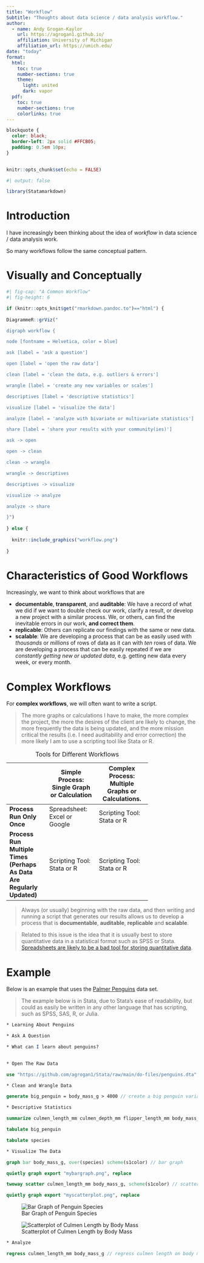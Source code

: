```yaml
---
title: "Workflow"
Subtitle: "Thoughts about data science / data analysis workflow."
author:
  - name: Andy Grogan-Kaylor 
    url: https://agrogan1.github.io/
    affiliation: University of Michigan
    affiliation_url: https://umich.edu/
date: "today"
format:
  html:
    toc: true
    number-sections: true
    theme:
      light: united
      dark: vapor
  pdf:
    toc: true
    number-sections: true
    colorlinks: true
---
```


```css

blockquote {
  color: black;
  border-left: 2px solid #FFCB05; 
  padding: 0.5em 10px;
}
  
```

```r

knitr::opts_chunk$set(echo = FALSE)

```

```r
#| output: false

library(Statamarkdown)

```

# Introduction

I have increasingly been thinking about the idea of *workflow* in data science / data analysis work.

So many workflows follow the same conceptual pattern.

# Visually and Conceptually

```r
#| fig-cap: "A Common Workflow"
#| fig-height: 6

if (knitr::opts_knit$get("rmarkdown.pandoc.to")=="html") {
  
DiagrammeR::grViz("

digraph workflow {

node [fontname = Helvetica, color = blue]

ask [label = 'ask a question']

open [label = 'open the raw data']

clean [label = 'clean the data, e.g. outliers & errors']

wrangle [label = 'create any new variables or scales']

descriptives [label = 'descriptive statistics']

visualize [label = 'visualize the data']

analyze [label = 'analyze with bivariate or multivariate statistics']

share [label = 'share your results with your community(ies)']

ask -> open 

open -> clean 

clean -> wrangle

wrangle -> descriptives

descriptives -> visualize

visualize -> analyze

analyze -> share

}")
  
} else { 
  
  knitr::include_graphics("workflow.png")
  
}

```

# Characteristics of Good Workflows

Increasingly, we want to think about workflows that are 

* **documentable**, **transparent**, and **auditable**: We have a record of what we did if we want to double check our work, clarify a result, or develop a new project with a similar process. We, or others, can find the inevitable errors in our work, **and correct them**.
* **replicable**: Others can replicate our findings with the same or new data.
* **scalable**: We are developing a process that can be as easily used with *thousands* or *millions* of rows of data as it can with *ten* rows of data. We are developing a process that can be easily repeated if we are *constantly getting new or updated data*, e.g. getting new data every week, or every month.

# Complex Workflows 

For **complex workflows**, we will often want to write a script.

> The more graphs or calculations I have to make, the more complex the project, the more the desires of the client are likely to change, the more frequently the data is being updated, and the more mission critical the results (i.e. I need auditability and error correction) the more likely I am to use a scripting tool like Stata or R.

+---------------+---------------+--------------------+
|               | Simple        | Complex Process:   |
|               | Process:      | Multiple Graphs or |
|               | Single Graph  | Calculations.      |
|               | or            |                    |
|               | Calculation   |                    |
+===============+===============+====================+
|**Process Run**| Spreadsheet:  | Scripting Tool:    |
| **Only Once** | Excel or      | Stata or R         |
|               | Google        |                    |
+---------------+---------------+--------------------+
| **Process**   | Scripting     | Scripting Tool:    |
| **Run **      | Tool: Stata   | Stata or R         |
| **Multiple**  | or R          |                    |
| **Times**     |               |                    |
|**(Perhaps As**|               |                    |
| **Data Are**  |               |                    |
| **Regularly** |               |                    |
| **Updated)**  |               |                    |
+---------------+---------------+--------------------+

: Tools for Different Workflows

> Always (or usually) beginning with the raw data, and then writing and running a script that generates our results allows us to develop a process that is **documentable**, **auditable**, **replicable** and **scalable**.

> Related to this issue is the idea that it is usually best to store quantitative data in a statistical format such as SPSS or Stata. [Spreadsheets are likely to be a bad tool for storing quantitative data](https://agrogan1.github.io/myposts/why-Excel-is-a-bad-format-for-storing-data.html). 

# Example

Below is an example that uses the [Palmer Penguins](https://allisonhorst.github.io/palmerpenguins/) data set. 

> The example below is in Stata, due to Stata's ease of readability, but could as easily be written in any other language that has scripting, such as SPSS, SAS, R, or Julia.

```stata

* Learning About Penguins

* Ask A Question

* What can I learn about penguins?
  
```

```stata

* Open The Raw Data

use "https://github.com/agrogan1/Stata/raw/main/do-files/penguins.dta", clear 

* Clean and Wrangle Data

generate big_penguin = body_mass_g > 4000 // create a big penguin variable

```

```stata

* Descriptive Statistics

summarize culmen_length_mm culmen_depth_mm flipper_length_mm body_mass_g

tabulate big_penguin

tabulate species

```


```stata

* Visualize The Data

graph bar body_mass_g, over(species) scheme(s1color) // bar graph

quietly graph export "mybargraph.png", replace

twoway scatter culmen_length_mm body_mass_g, scheme(s1color) // scatterplot

quietly graph export "myscatterplot.png", replace

```

::: {layout="[[1,1]]"}

![Bar Graph of Penguin Species](mybargraph.png)

![Scatterplot of Culmen Length by Body Mass](myscatterplot.png)

:::

```stata

* Analyze

regress culmen_length_mm body_mass_g // regress culmen length on body mass

```










